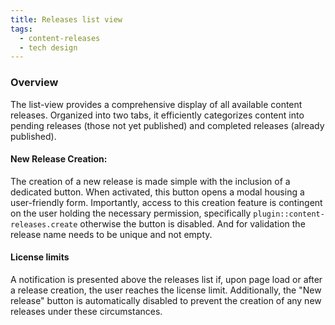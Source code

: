 ```yaml
---
title: Releases list view
tags:
  - content-releases
  - tech design
---
```


### Overview

The list-view provides a comprehensive display of all available content releases. Organized into two tabs, it efficiently categorizes content into pending releases (those not yet published) and completed releases (already published).

#### New Release Creation:

The creation of a new release is made simple with the inclusion of a dedicated button. When activated, this button opens a modal housing a user-friendly form. Importantly, access to this creation feature is contingent on the user holding the necessary permission, specifically `plugin::content-releases.create` otherwise the button is disabled. And for validation the release name needs to be unique and not empty.

#### License limits

A notification is presented above the releases list if, upon page load or after a release creation, the user reaches the license limit. Additionally, the "New release" button is automatically disabled to prevent the creation of any new releases under these circumstances.
